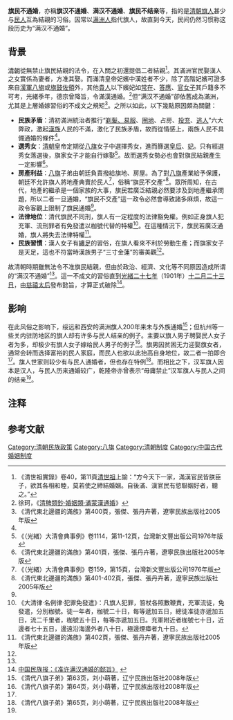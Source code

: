 '''旗民不通婚'''，亦稱'''旗汉不通婚'''、'''满汉不通婚'''、'''旗民不结亲'''等，指的是[[清代|清朝]][[旗人|旗人]]甚少与[[漢人|民人]]互為結親的习俗。因常以[[满洲人|满洲人]]指代旗人，故直到今天，民间仍然习惯称这段历史为“满汉不通婚”。

==背景==
[[清朝|清朝]]從無禁止旗民結親的法令，在入關之初還提倡二者結親<ref>《清世祖實錄》卷40，第11頁[[清世祖|清世祖]]上諭：“方今天下一家，滿漢官民皆朕臣子，欲其各相和睦，莫若使之締結婚姻。自後滿、漢官民有慾聯姻好者，聽之。”</ref>。其滿洲官民娶漢人之女實係為妻者，方准其娶。而滿清皇帝妃嬪中漢姓者不少，除了高階妃嬪可證多來自[[漢軍八旗|漢軍八旗]]或[[旗鼓佐領|旗鼓佐領]]外，其他[[貴人|貴人]]以下嬪妃如[[常在|常在]]、[[答應|答應]]、[[官女子|官女子]]其戶籍多不可考，光緒季年，德宗曾降旨，令滿漢通婚。<ref>徐珂，《[[:s:清稗類鈔/041#滿蒙漢通婚|清稗類鈔·婚姻類·滿蒙漢通婚]]》</ref>但“满汉不通婚”卻依舊成為滿洲，尤其是上層婚嫁習俗的不成文之規矩<ref>《清代東北邊疆的滿族》第400頁，張傑、張丹卉著，遼寧民族出版社2005年版</ref>。之所以如此，以下幾點原因頗為關鍵：

*'''民族矛盾'''：清初滿洲統治者推行“[[剃髮易服|剃髮、易服]]、[[圈地|圈地]]、占房、[[投充|投充]]、[[逃人法|逃人]]”六大弊政，激起[[漢族|漢族]]人民的不滿，激化了民族矛盾，故而從情感上，兩族人民不具備通婚的條件<ref name="东北满族401" />。
*'''選秀女'''：[[清朝|清朝]]皇帝定期從[[八旗|八旗]]女子中選擇秀女，進而篩選[[皇后|皇后]]、[[妃嫔|妃]]。只有經選秀女落選後，旗家女子才能自行嫁娶<ref>《（光緒）大清會典事例》卷1114，第11-12頁，台灣新文豐出版公司1976年版</ref>。故而選秀女勢必也會對旗民結親產生一定影響<ref name="东北满族401" >《清代東北邊疆的滿族》第401頁，張傑、張丹卉著，遼寧民族出版社2005年版</ref>。
*'''房產利益'''：[[八旗|八旗]]子弟由朝廷負責撥給旗地、房屋。為了對[[八旗|八旗]]產業給予保護，朝廷不允許旗人將地產典賣於民人<ref>《（光緒）大清會典事例》卷159，第15頁，台灣新文豐出版公司1976年版</ref>，俗稱“旗民不交產”<ref>《清代東北邊疆的滿族》第401-402頁，張傑、張丹卉著，遼寧民族出版社2005年版</ref>。眾所周知，在古代，地產的繼承是一個家族的大事，旗民若廣泛結親必然要涉及到地產繼承問題，所以二者一旦通婚，“旗民不交產”這一政令必然會導致諸多麻煩，故這一政令客觀上限制了旗民通婚<ref name="东北满族402" />。
*'''法律地位'''：清代旗民不同刑，旗人有一定程度的法律豁免權。例如正身旗人犯充軍、流刑罪者有免發遣以枷號代替的特權<ref>《大清律·名例律·犯罪免發遣》：凡旗人犯罪，笞杖各照數鞭責，充軍流徒，免發遣，分別枷號。徒一年者，枷號二十日，每等遞加五日，總徒准徒亦遞加五日，流二千里者，枷號五十日，每等亦遞加五日。充軍附近者枷號七十日，近邊者七十五日，邊遠沿海邊外者八十日，極邊煙瘴者九十日。</ref>。在這種情況下，旗民若廣泛通婚，旗人將失去法律特權<ref name="东北满族402" >《清代東北邊疆的滿族》第402頁，張傑、張丹卉著，遼寧民族出版社2005年版</ref>。
*'''民族習慣'''：漢人女子有[[纏足|纏足]]的習俗，在旗人看來不利於勞動生產；而旗家女子是天足，這也不符當時漢族男子“三寸金蓮”的審美觀<ref name="东北满族402" />。

故清朝時期雖無法令不准旗民結親，但由於政治、經濟、文化等不同原因造成所谓的“满汉不通婚”<ref name="东北满族402" />。這一不成文的習俗直到[[光緒二十七年|光緒二十七年]]（1901年）[[十二月二十三日|十二月二十三日]]，由[[慈禧太后|慈禧太后]]發布懿旨，才算正式破除<ref>[http://www.mzb.com.cn/html/report/174784-1.htm 中国民族报：《准许满汉通婚的懿旨》] {{webarchive|url=https://web.archive.org/web/20110221110853/http://www.mzb.com.cn/html/report/174784-1.htm |date=2011-02-21 }}</ref>。

==影响==
在此风俗之影响下，绥远和西安的满洲旗人200年来未与外族通婚<ref name="八旗子弟63" >《清代八旗子弟》第63页，刘小萌著，辽宁民族出版社2008年版</ref>；但杭州等一些关内驻防地区的旗人却有许多与民人结亲的例子。主要以旗人男子聘娶民人女子者为多，却极少有旗人女子嫁给民人男子的例子<ref name="八旗子弟64" >《清代八旗子弟》第64页，刘小萌著，辽宁民族出版社2008年版</ref>。旗男因贫困无力迎娶旗女者，通常会转而选择富裕的民人家庭，而民人也欲以此抬高自身地位，故二者一拍即合<ref name="八旗子弟64"/>。旗人世家则较少有与民人通婚者，但也存在特例{{NoteTag|如镶黄旗满洲世家[[廷路|廷路]]。}}<ref>《清代八旗子弟》第65页，刘小萌著，辽宁民族出版社2008年版</ref>。而相比之下，汉军旗人因本是汉人，与民人历来通婚较广，乾隆帝亦曾表示“毋庸禁止”汉军旗人与民人之间的结亲<ref name="八旗子弟63" />。

== 注释 ==
{{NoteFoot}}

== 参考文献 ==
{{Reflist|2}}

[[Category:清朝民族政策|Category:清朝民族政策]]
[[Category:八旗|Category:八旗]]
[[Category:清朝制度|Category:清朝制度]]
[[Category:中国古代婚姻制度|Category:中国古代婚姻制度]]